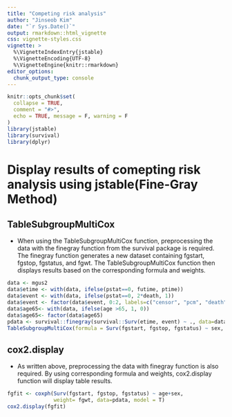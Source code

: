 ```yaml
---
title: "Competing risk analysis"
author: "Jinseob Kim"
date: "`r Sys.Date()`"
output: rmarkdown::html_vignette
css: vignette-styles.css
vignette: >
  %\VignetteIndexEntry{jstable}
  %\VignetteEncoding{UTF-8}
  %\VignetteEngine{knitr::rmarkdown}
editor_options: 
  chunk_output_type: console
---
```


```r
knitr::opts_chunk$set(
  collapse = TRUE,
  comment = "#>",
  echo = TRUE, message = F, warning = F
)
library(jstable)
library(survival)
library(dplyr)
```

# Display results of comepting risk analysis using jstable(Fine-Gray Method)

## TableSubgroupMultiCox
- When using the TableSubgroupMultiCox function, preprocessing the data with the finegray function from the survival package is required. The finegray function generates a new dataset containing fgstart, fgstop, fgstatus, and fgwt. The TableSubgroupMultiCox function then displays results based on the corresponding formula and weights.
```r
data <- mgus2
data$etime <- with(data, ifelse(pstat==0, futime, ptime))
data$event <- with(data, ifelse(pstat==0, 2*death, 1))
data$event <- factor(data$event, 0:2, labels=c("censor", "pcm", "death"))
data$age65<- with(data, ifelse(age >65, 1, 0))
data$age65<- factor(data$age65)
pdata <- survival::finegray(survival::Surv(etime, event) ~ ., data=data)
TableSubgroupMultiCox(formula = Surv(fgstart, fgstop, fgstatus) ~ sex, data = pdata, var_cov = 'age',  weights = 'fgwt', var_subgroups =  c('age65'))
```

## cox2.display
- As written above, preprocessing the data with finegray function is also required. By using corresponding formula and weights, cox2.display function will display table results. 
```r
fgfit <- coxph(Surv(fgstart, fgstop, fgstatus) ~ age+sex,
               weight= fgwt, data=pdata, model = T)
cox2.display(fgfit)
```

